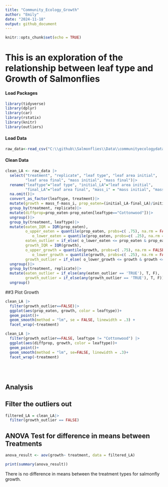 ```yaml
---
title: "Community_Ecology_Growth"
author: "Emily"
date: "2024-11-18"
output: github_document
---
```


```r
knitr::opts_chunk$set(echo = TRUE)
```

# This is an exploration of the relationship between leaf type and Growth of Salmonflies 

#### Load Packages 

```r
library(tidyverse)
library(dplyr)
library(car)
library(rstatix)
library(knitr)
library(outliers)
```

#### Load Data
```r
raw_data<-read_csv("C:\\github\\Salmonflies\\Data\\communityecologydata_2022.csv", n_max=84)
```

#### Clean Data 

```r
clean_LA <- raw_data |>
  select("treatment", "replicate", "leaf type", "leaf area initial", 
         "leaf area final", "mass initial", "mass final")|>
  rename("leaftype"="leaf type", "initial_LA"="leaf area initial", 
         "final_LA"="leaf area final", "mass_i" = "mass initial", "mass_f" = "mass final" )|>
  na.omit()|>
  convert_as_factor(leaftype, treatment)|>
  mutate(growth = mass_f-mass_i, prop_eaten=(initial_LA-final_LA)/initial_LA, )|>
  group_by(treatment, replicate)|>
  mutate(diffprop=prop_eaten-prop_eaten[leaftype=="Cottonwood"])|>
  ungroup()|>
  group_by(treatment, leaftype)|>
  mutate(eaten_IQR = IQR(prop_eaten), 
         o_upper_eaten = quantile(prop_eaten, probs=c( .75), na.rm = FALSE)+1.5*eaten_IQR,  
            o_lower_eaten = quantile(prop_eaten, probs=c( .25), na.rm = FALSE)-1.5*eaten_IQR, 
         eaten_outlier = if_else( o_lower_eaten <= prop_eaten & prop_eaten <= o_upper_eaten, F,T),
         growth_IQR = IQR(growth), 
         o_upper_growth = quantile(growth, probs=c( .75), na.rm = FALSE)+1.5*growth_IQR,  
            o_lower_growth = quantile(growth, probs=c( .25), na.rm = FALSE)-1.5*growth_IQR, 
         growth_outlier = if_else( o_lower_growth <= growth & growth <= o_upper_growth, F,T))|>
  ungroup()|>
  group_by(treatment, replicate)|>
  mutate(eaten_outlier = if_else(any(eaten_outlier == 'TRUE'), T, F), 
         growth_outlier = if_else(any(growth_outlier == 'TRUE'), T, F))|>
  ungroup()
```


##3 Plot Growth 

```r
clean_LA |>
  filter(growth_outlier==FALSE)|>
  ggplot(aes(prop_eaten, growth, color = leaftype))+
  geom_point()+
  geom_smooth(method = "lm", se = FALSE, linewidth = .3) +
  facet_wrap(~treatment)

clean_LA |>
  filter(growth_outlier==FALSE, leaftype != "Cottonwood") |>
  ggplot(aes(diffprop, growth, color = leaftype))+
  geom_point()+
  geom_smooth(method = "lm", se=FALSE, linewidth = .3)+
  facet_wrap(~treatment)
  
```
<br> 

## Analysis 

## Filter the outliers out
```r
filtered_LA = clean_LA|>
  filter(growth_outlier == FALSE)
```

## ANOVA Test for difference in means between Treatments
```r

anova_result <- aov(growth~ treatment, data = filtered_LA)

print(summary(anova_result))

```

There is no difference in means between the treatment types for salmonfly growth. 
